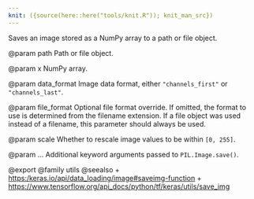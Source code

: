 ```yaml
---
knit: ({source(here::here("tools/knit.R")); knit_man_src})
---
```

Saves an image stored as a NumPy array to a path or file object.

@param path
Path or file object.

@param x
NumPy array.

@param data_format
Image data format, either `"channels_first"` or
`"channels_last"`.

@param file_format
Optional file format override. If omitted, the format to
use is determined from the filename extension. If a file object was
used instead of a filename, this parameter should always be used.

@param scale
Whether to rescale image values to be within `[0, 255]`.

@param ...
Additional keyword arguments passed to `PIL.Image.save()`.

@export
@family utils
@seealso
+ <https:/keras.io/api/data_loading/image#saveimg-function>
+ <https://www.tensorflow.org/api_docs/python/tf/keras/utils/save_img>

